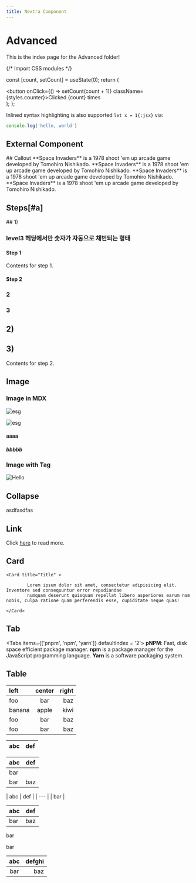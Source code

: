 ```yaml
---
title: Nextra Component
---
```



# Advanced

This is the index page for the Advanced folder!




{/* Import CSS modules */}

  const [count, setCount] = useState(0);
  return (
    <div>
      <button onClick={() => setCount(count + 1)} className={styles.counter}>Clicked {count} times</button>
    </div>
  );
};

<Counter/>

Inlined syntax highlighting is also supported `let x = 1{:jsx}` via:

```js filename="제목" copy
console.log('hello, world')
```

## External Component


<Counters />
## Callout

<Callout emoji="👾">
  **Space Invaders** is a 1978 shoot 'em up arcade game developed by Tomohiro
  Nishikado.
</Callout>

<Callout type="warning" emoji="👾">
  **Space Invaders** is a 1978 shoot 'em up arcade game developed by Tomohiro
  Nishikado.
</Callout>

<Callout type="info" emoji="👾">
  **Space Invaders** is a 1978 shoot 'em up arcade game developed by Tomohiro
  Nishikado.
</Callout>

<Callout type="error" emoji="👾">
  **Space Invaders** is a 1978 shoot 'em up arcade game developed by Tomohiro
  Nishikado.
</Callout>

## Steps[#a]

<Steps>
## 1)

### level3 헤딩에서만 숫자가 자동으로 채번되는 형태 
#### Step 1

Contents for step 1.

#### Step 2

### 2
### 3

## 2)

## 3)

Contents for step 2.

</Steps>


## Image
### Image in MDX
![esg](../../public/esg.png 'ESG')

![esg](/esg.png 'ESG')
#### aaaa
##### bbbbb

### Image with Tag

<Image src="/esg.png" alt="Hello" width={500} height={500} />

## Collapse

<Collapse >
  asdfasdfas
</Collapse>

## Link

Click [here](/about) to read more.

## Card
    <Card title="Title" >

            Lorem ipsum dolor sit amet, consectetur adipisicing elit. Inventore sed consequuntur error repudiandae
            numquam deserunt quisquam repellat libero asperiores earum nam nobis, culpa ratione quam perferendis esse, cupiditate neque quas!

    </Card>

## Tab
<Tabs items={['pnpm', 'npm', 'yarn']} defaultIndex = '2'>
  <Tab>
    **pNPM**: Fast, disk space efficient package manager.
  </Tab>
  <Tab>
    **npm** is a package manager for the JavaScript programming language.
  </Tab>
  <Tab>
    **Yarn** is a software packaging system.
  </Tab>
</Tabs>


## Table
| left   | center | right |
| :----- | :----: | ----: |
| foo    |  bar   |   baz |
| banana | apple  |  kiwi |
| foo    |  bar   |   baz |
| foo    |  bar   |   baz |


| abc | def |
| --- | --- |


| abc | def |
| --- | --- |
| bar |
| bar | baz | boo |


| abc | def |
| --- |
| bar |


| abc | def |
| --- | --- |
| bar | baz |
bar

bar


| abc | defghi |
:-: | -----------:
bar | baz
